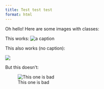 ```yaml
---
title: Test test test
format: html
---
```


Oh hello! Here are some images with classes:

:::{#working}
This works: ![a caption](trees.png)
:::

This also works (no caption):

:::{#alsoworking}
![](trees.png)
:::

But this doesn't:

:::{#notworking}
![This one is bad](trees.png)
:::
